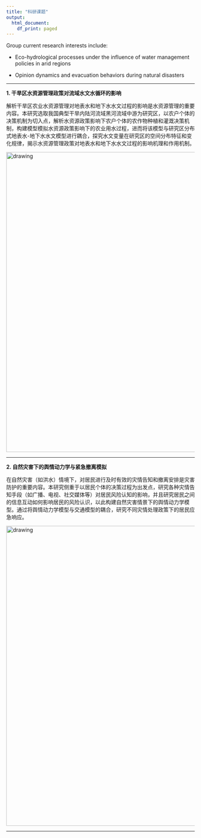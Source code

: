 ---
title: "科研课题"
output:
  html_document:
    df_print: paged
---
Group current research interests include:

* Eco-hydrological processes under the influence of water management policies in arid regions

* Opinion dynamics and evacuation behaviors during natural disasters

***

**1. 干旱区水资源管理政策对流域水文水循环的影响**

解析干旱区农业水资源管理对地表水和地下水水文过程的影响是水资源管理的重要内容。本研究选取我国典型干旱内陆河流域黑河流域中游为研究区，以农户个体的决策机制为切入点，解析水资源政策影响下农户个体的农作物种植和灌溉决策机制，构建模型模拟水资源政策影响下的农业用水过程，进而将该模型与研究区分布式地表水-地下水水文模型进行耦合，探究水文变量在研究区的空间分布特征和变化规律，揭示水资源管理政策对地表水和地下水水文过程的影响机理和作用机制。

<img src="figs/ganhanqu.png" alt="drawing" width="800"/>

***

**2. 自然灾害下的舆情动力学与紧急撤离模拟**

在自然灾害（如洪水）情境下，对居民进行及时有效的灾情告知和撤离安排是灾害防护的重要内容。本研究侧重于以居民个体的决策过程为出发点，研究各种灾情告知手段（如广播、电视、社交媒体等）对居民风险认知的影响，并且研究居民之间的信息互动如何影响居民的风险认识，以此构建自然灾害情景下的舆情动力学模型。通过将舆情动力学模型与交通模型的耦合，研究不同灾情处理政策下的居民应急响应。

<img src="figs/shusan.png" alt="drawing" width="800"/>

***